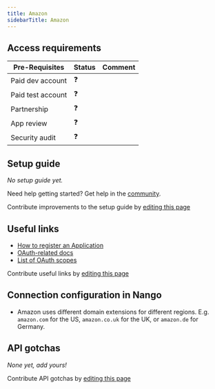 ```yaml
---
title: Amazon
sidebarTitle: Amazon
---
```



<Overview />
<PreBuiltTooling />
<PreBuiltUseCases />

## Access requirements
| Pre-Requisites | Status | Comment|
| - | - | - |
| Paid dev account | ❓ |  |
| Paid test account | ❓ |  |
| Partnership | ❓ | |
| App review | ❓ |  |
| Security audit | ❓ | |


## Setup guide

_No setup guide yet._

<Tip>Need help getting started? Get help in the [community](https://nango.dev/slack).</Tip>

<Note>Contribute improvements to the setup guide by [editing this page](https://github.com/nangohq/nango/tree/master/docs-v2/integrations/all/amazon.mdx)</Note>


## Useful links

-   [How to register an Application](https://developer.amazon.com/docs/login-with-amazon/register-web.html)
-   [OAuth-related docs](https://developer.amazon.com/docs/login-with-amazon/authorization-code-grant.html)
-   [List of OAuth scopes](https://developer.amazon.com/docs/login-with-amazon/customer-profile.html)

<Note>Contribute useful links by [editing this page](https://github.com/nangohq/nango/tree/master/docs-v2/integrations/all/amazon.mdx)</Note>

## Connection configuration in Nango

- Amazon uses different domain extensions for different regions. E.g. `amazon.com` for the US, `amazon.co.uk` for the UK, or `amazon.de` for Germany.

## API gotchas

_None yet, add yours!_

<Note>Contribute API gotchas by [editing this page](https://github.com/nangohq/nango/tree/master/docs-v2/integrations/all/amazon.mdx)</Note>
